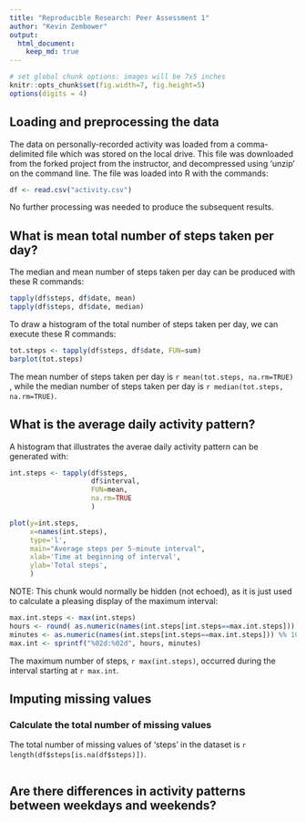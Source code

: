 ```yaml
---
title: "Reproducible Research: Peer Assessment 1"
author: "Kevin Zembower"
output: 
  html_document:
    keep_md: true
---
```


```r
# set global chunk options: images will be 7x5 inches
knitr::opts_chunk$set(fig.width=7, fig.height=5)
options(digits = 4)
```

## Loading and preprocessing the data

The data on personally-recorded activity was loaded from a
comma-delimited file which was stored on the local drive. This file
was downloaded from the forked project from the instructor, and
decompressed using 'unzip' on the command line. The file was loaded
into R with the commands:

```r
df <- read.csv("activity.csv")
```

No further processing was needed to produce the subsequent results.

## What is mean total number of steps taken per day?

The median and mean number of steps taken per day can be produced with these R commands:

```r
tapply(df$steps, df$date, mean)
tapply(df$steps, df$date, median)
```

To draw a histogram of the total number of steps taken per day, we can
execute these R commands:

```r

tot.steps <- tapply(df$steps, df$date, FUN=sum)
barplot(tot.steps)

```

The mean number of steps taken per day is
`r mean(tot.steps, na.rm=TRUE)`
, while the median number of steps taken per day is
`r median(tot.steps, na.rm=TRUE)`.

## What is the average daily activity pattern?

A histogram that illustrates the averae daily activity pattern can be
generated with:

```r

int.steps <- tapply(df$steps,
                    df$interval,
                    FUN=mean,
                    na.rm=TRUE
                    )

plot(y=int.steps,
     x=names(int.steps),
     type='l',
     main="Average steps per 5-minute interval",
     xlab='Time at beginning of interval',
     ylab='Total steps',
     )

```

NOTE: This chunk would normally be hidden (not echoed), as it is just
used to calculate a pleasing display of the maximum interval:

```r

max.int.steps <- max(int.steps)
hours <- round( as.numeric(names(int.steps[int.steps==max.int.steps])) / 100 )
minutes <- as.numeric(names(int.steps[int.steps==max.int.steps])) %% 100
max.int <- sprintf("%02d:%02d", hours, minutes)

```

The maximum number of steps, `r max(int.steps)`, occurred during the
interval starting at `r max.int`.


## Imputing missing values

### Calculate the total number of missing values

The total number of missing values of 'steps' in the dataset is
`r length(df$steps[is.na(df$steps)])`.

```r

       

```

## Are there differences in activity patterns between weekdays and weekends?

